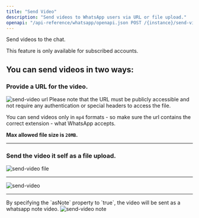 ```yaml
---
title: "Send Video"
description: "Send videos to WhatsApp users via URL or file upload."
openapi: "/api-reference/whatsapp/openapi.json POST /{instance}/send-video"
---
```


Send videos to the chat.

<Info>
  This feature is only available for subscribed accounts.
</Info>

## You can send videos in two ways:

### Provide a URL for the video.

<Frame>
  <img src="/images/docs/whatsapp/img/send-video-url.png" alt="send-video url" />
</Frame>

<Warning>
  Please note that the URL must be publicly accessible and not require any authentication or special headers to access the file.

  You can send videos only in `mp4` formats - so make sure the url contains the correct extension - what WhatsApp accepts.

  **Max allowed file size is `20MB`.**
</Warning>

***

### Send the video it self as a file upload.

<Frame>
  <img src="/images/docs/whatsapp/img/send-video-file.png" alt="send-video file" />
</Frame>

***

<Frame>
  <img src="/images/docs/whatsapp/img/send-video.png" alt="send-video" />
</Frame>

***

<Info>
  By specifying the `asNote` property to `true`, the video will be sent as a whatsapp note video.
</Info>

<Frame>
  <img src="/images/docs/whatsapp/img/send-note-video.png" alt="send-video note" />
</Frame>
